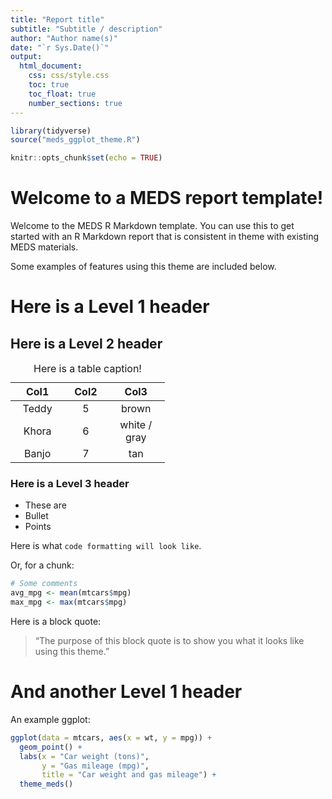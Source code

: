 ```yaml
---
title: "Report title"
subtitle: "Subtitle / description"
author: "Author name(s)"
date: "`r Sys.Date()`"
output:
  html_document: 
    css: css/style.css
    toc: true
    toc_float: true
    number_sections: true
---
```


```r
library(tidyverse)
source("meds_ggplot_theme.R")

knitr::opts_chunk$set(echo = TRUE)
```

# Welcome to a MEDS report template!

Welcome to the MEDS R Markdown template. You can use this to get started with an R Markdown report that is consistent in theme with existing MEDS materials.

Some examples of features using this theme are included below.

# Here is a Level 1 header

## Here is a Level 2 header

+-----------+-------+--------------+
| Col1      | Col2  | Col3         |
+:=========:+:=====:+:============:+
| Teddy     | 5     | brown        |
+-----------+-------+--------------+
| Khora     | 6     | white / gray |
+-----------+-------+--------------+
| Banjo     | 7     | tan          |
+-----------+-------+--------------+

: Here is a table caption!

### Here is a Level 3 header

-   These are
-   Bullet
-   Points

Here is what `code formatting will look like`.

Or, for a chunk:

```r
# Some comments
avg_mpg <- mean(mtcars$mpg)
max_mpg <- max(mtcars$mpg)
```

Here is a block quote:

> "The purpose of this block quote is to show you what it looks like using this theme."

# And another Level 1 header

An example ggplot:

```r
ggplot(data = mtcars, aes(x = wt, y = mpg)) +
  geom_point() +
  labs(x = "Car weight (tons)",
       y = "Gas mileage (mpg)",
       title = "Car weight and gas mileage") +
  theme_meds()
```

